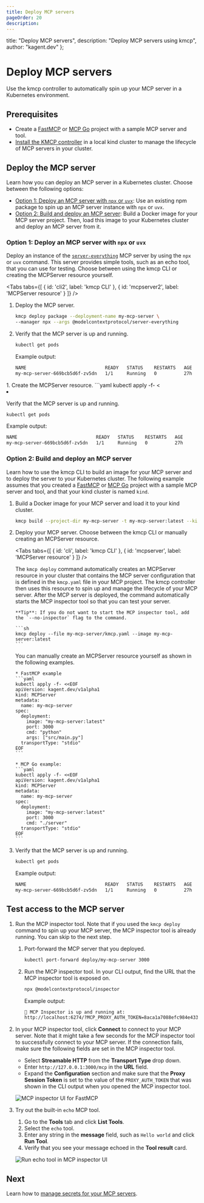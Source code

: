 ```yaml
---
title: Deploy MCP servers
pageOrder: 20
description:
---
```



  title: "Deploy MCP servers",
  description: "Deploy MCP servers using kmcp",
  author: "kagent.dev"
};

# Deploy MCP servers

Use the kmcp controller to automatically spin up your MCP server in a Kubernetes environment. 

## Prerequisites

- Create a [FastMCP](/docs/kmcp/develop/fastmcp-python) or [MCP Go](/docs/kmcp/develop/mcp-go) project with a sample MCP server and tool. 
- [Install the KMCP controller](/docs/kmcp/deploy/server) in a local kind cluster to manage the lifecycle of MCP servers in your cluster. 
   
## Deploy the MCP server

Learn how you can deploy an MCP server in a Kubernetes cluster. Choose between the following options: 

* [Option 1: Deploy an MCP server with `npx` or `uvx`](#option-2-deploy-an-mcp-server-with-npx-or-uvx): Use an existing npm package to spin up an MCP server instance with `npx` or `uvx`.  
* [Option 2: Build and deploy an MCP server](#option-2-build-and-deploy-an-mcp-server): Build a Docker image for your MCP server project. Then, load this image to your Kubernetes cluster and deploy an MCP server from it. 


### Option 1: Deploy an MCP server with `npx` or `uvx` 

Deploy an instance of the [`server-everything`](https://github.com/modelcontextprotocol/servers/tree/main/src/everything) MCP server by using the `npx` or `uvx` command. This server provides simple tools, such as an echo tool, that you can use for testing. 
Choose between using the kmcp CLI or creating the MCPServer resource yourself. 
  
  <Tabs tabs={[
  { id: 'cli2', label: 'kmcp CLI' },
  { id: 'mcpserver2', label: 'MCPServer resource' }
  ]} />
  
  <div id="cli2-tab">
  
  1. Deploy the MCP server. 
     ```sh
     kmcp deploy package --deployment-name my-mcp-server \
     --manager npx --args @modelcontextprotocol/server-everything
     ```
  2. Verify that the MCP server is up and running. 
     ```sh
     kubectl get pods
     ```
   
     Example output: 
     ```sh
     NAME                             READY   STATUS    RESTARTS   AGE
     my-mcp-server-669bcb5d6f-zv5dn   1/1     Running   0          27h
     ```
  </div>
  <div id="mcpserver2-tab">
  1. Create the MCPServer resource.
     ```yaml
     kubectl apply -f- <<EOF  
     apiVersion: kagent.dev/v1alpha1
     kind: MCPServer
     metadata:
       name: my-mcp-server
       namespace: default
     spec:
       deployment:
         args:
         - '@modelcontextprotocol/server-everything'
         cmd: npx
         port: 3000
       stdioTransport: {}
       transportType: stdio
     EOF
     ```

  2. Verify that the MCP server is up and running. 
     ```sh
     kubectl get pods
     ```
   
     Example output: 
     ```sh
     NAME                             READY   STATUS    RESTARTS   AGE
     my-mcp-server-669bcb5d6f-zv5dn   1/1     Running   0          27h
     ```
  </div>

### Option 2: Build and deploy an MCP server 

Learn how to use the kmcp CLI to build an image for your MCP server and to deploy the server to your Kubernetes cluster. 
The following example assumes that you created a [FastMCP](/docs/kmcp/develop/fastmcp-python) or [MCP Go](/docs/kmcp/develop/mcp-go) project with a sample MCP server and tool, and that your kind cluster is named `kind`.

1. Build a Docker image for your MCP server and load it to your kind cluster. 
   ```sh
   kmcp build --project-dir my-mcp-server -t my-mcp-server:latest --kind-load-cluster kind
   ```

2. Deploy your MCP server. Choose between the kmcp CLI or manually creating an MCPServer resource. 
     
   <Tabs tabs={[
   { id: 'cli', label: 'kmcp CLI' },
   { id: 'mcpserver', label: 'MCPServer resource' }
   ]} />
     
   <div id="cli-tab">
   
     The `kmcp deploy` command automatically creates an MCPServer resource in your cluster that contains the MCP server configuration that is defined in the `kmcp.yaml` file in your MCP project. The kmcp controller then uses this resource to spin up and manage the lifecycle of your MCP server. After the MCP server is deployed, the command automatically starts the MCP inspector tool so that you can test your server. 
     
       **Tip**: If you do not want to start the MCP inspector tool, add the `--no-inspector` flag to the command. 
     
       ```sh
       kmcp deploy --file my-mcp-server/kmcp.yaml --image my-mcp-server:latest
       ```
       
   </div>
   <div id="mcpserver-tab">
   
     You can manually create an MCPServer resource yourself as shown in the following examples. 
   
       * FastMCP example
       ```yaml
       kubectl apply -f- <<EOF
       apiVersion: kagent.dev/v1alpha1
       kind: MCPServer
       metadata:
         name: my-mcp-server
       spec:
         deployment:
           image: "my-mcp-server:latest"
           port: 3000
           cmd: "python"
           args: ["src/main.py"]
         transportType: "stdio"
       EOF
       ```
   
       * MCP Go example: 
       ```yaml
       kubectl apply -f- <<EOF
       apiVersion: kagent.dev/v1alpha1
       kind: MCPServer
       metadata:
         name: my-mcp-server
       spec:
         deployment:
           image: "my-mcp-server:latest"
           port: 3000
           cmd: "./server"
         transportType: "stdio"
       EOF
       ```
   </div>

3. Verify that the MCP server is up and running. 
   ```sh
   kubectl get pods
   ```
   
   Example output: 
   ```sh
   NAME                             READY   STATUS    RESTARTS   AGE
   my-mcp-server-669bcb5d6f-zv5dn   1/1     Running   0          27h
   ```


## Test access to the MCP server

1. Run the MCP inspector tool. Note that if you used the `kmcp deploy` command to spin up your MCP server, the MCP inspector tool is already running. You can skip to the next step. 
   1. Port-forward the MCP server that you deployed. 
      ```sh
      kubectl port-forward deploy/my-mcp-server 3000
      ```

   2. Run the MCP inspector tool. In your CLI output, find the URL that the MCP inspector tool is exposed on. 
      ```sh
      npx @modelcontextprotocol/inspector
      ```
   
      Example output: 
      ```sh
      🚀 MCP Inspector is up and running at:
      http://localhost:6274/?MCP_PROXY_AUTH_TOKEN=8aca1a7088efc984e433fd750ed042b1881fbda3734282e3f0e524b00fc3e69f
      ```
   
2. In your MCP inspector tool, click **Connect** to connect to your MCP server. Note that it might take a few seconds for the MCP inspector tool to successfully connect to your MCP server. If the connection fails, make sure the following fields are set in the MCP inspector tool.
   * Select **Streamable HTTP** from the **Transport Type** drop down. 
   * Enter `http://127.0.0.1:3000/mcp` in the **URL** field. 
   * Expand the **Configuration** section and make sure that the **Proxy Session Token** is set to the value of the `PROXY_AUTH_TOKEN` that was shown in the CLI output when you opened the MCP inspector tool. 
   
   ![MCP inspector UI for FastMCP](/images/kmcp-inspector-ov.png "Connect to FastMCP server with MCP inspector tool")


4. Try out the built-in `echo` MCP tool. 
   1. Go to the **Tools** tab and click **List Tools**. 
   2. Select the `echo` tool. 
   3. Enter any string in the **message** field, such as `Hello world` and click **Run Tool**. 
   4. Verify that you see your message echoed in the **Tool result** card. 
   
   ![Run echo tool in MCP inspector UI](/images/kmcp-inspector-echo-success.png "Successful run of the echo tool")
   
## Next

Learn how to [manage secrets for your MCP servers](/docs/kmcp/secrets). 
   
   
